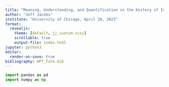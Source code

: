 ```yaml
---
title: "Meaning, Understanding, and Quantification in the History of Ideas"
author: "Jeff Jacobs"
institute: "University of Chicago, April 28, 2023"
format:
  revealjs:
    theme: [default, jj_custom.scss]
    scrollable: true
    output-file: index.html
jupyter: python3
editor:
  render-on-save: true
bibliography: HPT_Talk.bib
---
```


```python
import pandas as pd
import numpy as np
```

## {#section-1 style='display: flex !important; height: 100%; flex-direction: column;'}

::: {style='display: flex; flex-direction: column; align-items: center; justify-content: center;'}
<h1>Section 1: Background</h1>
:::

* From word counts to contextual embeddings: the importance of this development for contextual history

## Word Counts: Good Enough? {.smaller}

* 4 keywords per section:

| Section | Keywords |
|------|-------|
| U.S. | `state`, `court`, `federal`, `republican` |
| World | `government`, `country`, `officials`, `minister` |
| Arts | `music`, `show`, `art`, `dance` |
| Sports | `game`, `league`, `team`, `coach` |
| Real Estate | `home`, `bedrooms`, `bathrooms`, `building` |

* For each article, vote for section with highest keyword count:

| | Arts | Real Estate | Sports | U.S. News | World News | Total |
|-|------|-------------|--------|-----------|------------|------|
| Correct | 3020 | 690 | 4860 | 1330 | 1730 | **11630** |
| Incorrect | 750 | 60 | 370 | 1100 | 590 | **2870** |
| Accuracy | **0.801** | **0.920** | **0.929** | <span class="redbox">**0.547**</span> | <span class="redbox">**0.746**</span> | **0.802** |

## What's Missing?

...Context!

::: {.callout-note appearance="minimal"}
[*You shall know a word by the company it keeps.*]{.biggerest}

::: {.align-right}
[@firth_papers_1957]
:::

:::

::: columns
::: {.column width="50%"}

[**Article A**](https://www.nytimes.com/2007/05/01/world/europe/01prexy.html?searchResultPosition=11):

<!-- President Vladimir V. Putin told Russia's natural gas monopoly, Gazprom, on Saturday to continue selling subsidized gas to Ukraine until the end of March if Ukraine agrees to pay market prices beginning in April. Mr. Putin's order, delivered on national television as Gazprom threatened to cut off gas exports for Ukraine beginning on Jan. 1, put Russia's president in the center of a dispute that has caused Europe to worry whether its gas supply will be disrupted in the January chill. Ukraine replied warily. The office of President Viktor A. Yushchenko noted that ''negotiations of the settlement of the gas problem have crossed into a new phase.'' A spokesman for Yury I. Yekhanurov, Ukraine's prime minister, was quoted by Interfax saying that Ukraine agreed to a transition to market prices, but the details require negotiations. Mr. Putin gave Ukraine until midnight Saturday to accept his terms. -->

::: {.tinytext}
**President Bush** said he was trying to convince **President Vladimir V. Putin** of Russia that cooperation was "in Russia's security interests," even though Defense Secretary Robert M. Gates did not win Mr. Putin's support during a trip to Moscow last week.

["Bush Steps Up Effort to Persuade Putin on Missile Defense Plan"](https://www.nytimes.com/2007/05/01/world/europe/01prexy.html), *NYTimes*, 1 May 2007.
:::

:::
::: {.column width="50%"}

[**Article B**](https://www.nytimes.com/2002/08/05/us/white-house-letter-bush-makes-quick-work-of-relaxing.html?searchResultPosition=5):

::: {.tinytext}
**President Bush** began his day yesterday at dawn on the golf course. He began Saturday on the golf course, too. A weekend earlier, the president played two rounds of 18 holes on the course at Andrews Air Force Base just outside Washington.

["White House Letter; Bush Makes Quick Work of Relaxing"](https://www.nytimes.com/2002/08/05/us/white-house-letter-bush-makes-quick-work-of-relaxing.html), *NYTimes*, 5 August 2002.
:::

:::
:::

## [The Cambridge School and Contextual History]{style='font-size: 80%!important;'} {.smaller .nostretch}

::: columns
::: {.column width="51%"}

* What are political actors *doing* with words?
  * "condemning, opposing, resisting, demanding, beseeching, supporting, rewarding [...] attacking, expelling, cursing, cheering, singing" [@tilly_contentious_2008] 

<!-- > "a battle, a struggle, a place and an instrument of confrontation, a weapon of power, of control, of subjection, of qualification and of disqualification." Foucault -->

<center>
![](weapon.jpg){width="75%" style="padding-top: 0!important; margin-top: 0!important;"}

::: {.tinytext}
(*[Image source](https://m.media-amazon.com/images/I/718Qs8cDcRL.jpg)*)
:::

</center>

:::
::: {.column width="49%"}

<center>
![](austin.jpg){width="66%"}

::: {.tinytext}
(*[Image source](https://m.media-amazon.com/images/I/61jzgp-8RjL.jpg)*)
:::

</center>

:::
:::

## Illocutions and Perlocutions {.smaller}

::: {.columns style='display: flex !important; height: 85%;'}
::: {.column width="50%" style='display: flex; flex-direction: column; justify-content: center; align-items: center;'}

<center>
![](manifesto.jpg)
</center>

<center>
![](zimbabwe_coup.jpg)
</center>

:::
::: {.column width="50%" style='display: flex; flex-direction: column; justify-content: center; align-items: center;'}

<center>
![](tiers_etat.jpg){.r-stretch width="100%"}
</center>

:::
:::

## The Importance of Context {.smaller}

::: columns
::: {.column width="50%"}

::: {.smaller}
E. M. Forster, *A Passage to India*
:::

<center>
![](forster.png)
</center>


"the convention of signing-off novels in this way was sometimes used to draw attention to the romantically nomadic life of the author." [@skinner_visions_2012, p. 123]

:::
::: {.column width="50%"}

::: {.smaller}
James Joyce, *Ulysses*
:::

<center>
![](ulysses.png)
</center>

Weybridge, Surrey, UK: "The classic instance of a prosaic English suburb" [@skinner_visions_2012, p. 124]

<center>
![](weybridge.png)
</center>

:::
:::

## {#section-2 style='display: flex !important; height: 100%; flex-direction: column;'}

::: {style='display: flex; flex-direction: column; align-items: center; justify-content: center;'}
<h1>Section 2: Models of Meaning and Context</h1>
:::

* How can we adapt tools from *computer science* to allow *social scientists* and *humanists* to make meaningful inferences?

<!-- "However, the knowledge transfer from computer science and related fields has created confusion in how text as data models are applied, how they are validated, and how their output is interpreted. This confusion emerges because tasks in academic computer science are different than the tasks in social science, the digital humanities, and even parts of industry. While computer scientists are often (but not exclusively!) interested in information retrieval, recommendation systems, and benchmark linguistic tasks, a different community is interested in using “text as data” to learn about previously studied phenomena such as in social science, literature, and history. Despite these differences of purpose, text as data practitioners have tended to reflexively adopt the guidance from the computer science literature when doing their own work. This blind importing of the default methods and practices used to select, evaluate, and validate models from the computer science literature can lead to unintended consequences." -->

## Computer Science Algorithms as Social Science Tools

::: {.callout-note appearance="minimal"}
[*blind importing of **the default methods and practices used to select, evaluate, and validate models from the computer science literature** can lead to unintended consequences.*]{.bigger}

::: {.align-right}
[@grimmer_text_2022]
:::
:::

## Engineering vs. Social Science {.smaller}

::: columns
::: {.column width="50%"}
* What I learned in engineering school:
  * Step 1: Make a table of $F$-scores, where your algorithm is highest
  * Step 2: Profit ($$$)

<center>
![](bert_table.png)
</center>
:::
::: {.column width="50%"}
* Showing up in social science program:
  * Where are your standard errors?
  * Have you controlled for confounders?
  * Alternative specification? Robustness?

<center>
![](adam_table.png)
</center>
:::
:::

## Natural Language Processing {.smaller}

* The goal for most algorithms: predict the next word in this sentence
* "Porting" to social science requires modification + validation
* What exactly do you mean when you say **"context"**?
* Wikipedia corpus, most similar to "Turing":

<table>
<tr>
<th></th>
<th class="bb">Dependency Tree</th>
<th>5-Word Window</th>
<th></th>
</tr>
<tr>
<td class="bb tb">Co-Hyponyms (Paradigmatic) $\rightarrow$</td>
<td class="ln tb bn">Pauling</td>
<td class="rn bn lb">nondeterministic</td>
<td class="bb">$\leftarrow$ Topically Related (Syntagmatic)</td>
</tr>
<tr>
<td class="bn"></td>
<td class="lb bn">Hotelling</td>
<td class="rb bn">computability</td>
<td class="bn"></td>
</tr>
<tr>
<td class="bn"></td>
<td class="lb bn">Lessing</td>
<td class="rb bn">deterministic</td>
<td class="bn"></td>
</tr>
<tr>
<td></td>
<td class="lb bb">Hamming</td>
<td class="rb bb">finite-state</td>
<td class="bn"></td>
</tr>
</table>

<!-- | Dependency Tree | 5-Word Window |
| ---- | --- |
| Pauling   | nondeterministic |
| Hotelling | computability |
| Lessing   | deterministic |
| Hamming   | finite-state | -->

::: {.aside}
Example adapted from [https://w4nderlu.st/teaching/word-embeddings](https://w4nderlu.st/teaching/word-embeddings)
:::

## Raw Word Embeddings {.smaller}

* What do they "mean"?

<center>
![](wpa_embeddings_tsne_frozen_export.svg)
</center>

## Manually-Projected Word Embeddings {.smaller}

* Researcher *imposes meaning*

<center>
![](wpa_tsne_projected_frozen_export.svg)
</center>

## Clustered Word Embeddings {.smaller}

* Continuous Spectra $\rightarrow$ Discrete Clusters

<center>
![](author_bert_standalone.svg){height="10%"}
</center>

## The Geometry of Political Thought {.smaller}

::: {.callout-note appearance="minimal"}
[*Hobbes's analysis of **liberty** in* Leviathan *represents not a revision but a **repudiation** of what he had earlier argued, [...] a **substantial change** in the character of his moral thought.*]{.biggerer}

::: {.align-right}
[@skinner_hobbes_2008, p. xvi]
:::
:::

::: {.callout-note appearance="minimal"}
[*The 1844 Marx was still operating within **the ideological field of Young Hegelianism.***]{.biggerer}

::: {.align-right}
[@lowy_theory_1973, p. 104]
:::
:::

::: {.callout-note appearance="minimal"}
[*[Khomeini] now **used [mostazafin] to mean** the angry 'oppressed masses', a meaning it had **acquired in the early 1960s** when [Ali] Shariati and his disciples translated Franz Fanon's* The Wretched of the Earth *as* Mostazafin-e Zamin.]{.biggerer}

::: {.align-right}
[@abrahamian_khomeinism_1993, p. 47]
:::
:::

## Constructing Contextual Fields

* Word2Vec vs. `BERT`

<center>
![](bert-nobert_standalone.svg){.r-stretch}
</center>

<!-- 	\caption{A visualization of \BERT{}'s ability to model the different contexts (and thus, senses) in which words are used by different authors. In this case \texttt{interference} falls squarely within the negative liberty (liberty as non-interference) cluster, as a term central to distinguishing negative from other forms of liberty, whereas \texttt{absence} falls between two clusters as it can be employed in both republican (``absence of arbitrary power'') and negative-liberty (``absence of interference'') contexts.}
	\label{fig:bert-author}
\end{figure} -->

## Semantic Leadership Networks {.smaller}

$$
\begin{align*}
	\mathsf{Lead}_{a_1 \rightarrow a_2}(w) = \frac{\mathsf{sim}(\mathbf{pre}_w^{a_1}, \mathbf{post}_w^{a_2})}{\mathsf{sim}(\mathbf{pre}_w^{a_2}, \mathbf{post}_w^{a_2})}.
\end{align*}
$$

<center>
![](influence_one_way_standalone.svg){width="55%"}
</center>

::: {.aside}
[@soni_abolitionist_2021]
:::

## {#section-3 .smaller style='display: flex !important; height: 100%; flex-direction: column;'}

::: {style='display: flex; flex-direction: column; align-items: center; justify-content: center;'}
<h1>Section 3: Case Studies</h1>
:::

* Bringing empirics into political-theoretic disputes, by way of computational tools
* [textlab.app/hegel](https://textlab.app/hegel){target="_blank"}

<center>
![](hegel.png){width="80%"}
</center>

## The Empirics of Influence

::: columns
::: {.column width="50%"}
* How do ideas "move" from one mind to another?
* How do they spread through populations?
* How can we characterize the causal relationship between ideas and actions?
* @sperber_explaining_1996: culture = chains of internal and external representations
:::
::: {.column width="50%"}

<center>
![](sperber.jpg){width="80%"}
</center>

:::
:::

## Step 1

* How have political theorists conceptualized "influence" thus far?
* What counts as acceptable evidence for influence?
* Which instances of hypothesized influence are widely accepted among political theorists? Which ones are widely rejected? Which ones were obvious, and which ones were only accepted after long debate?

## Text-Mining Influence Claims {.smaller}

* "$X$ influenced $Y$"? Let's zoom in on **mechanisms**:

::: columns
::: {.column width="50%"}

* **Collaboration**: "[Karl Marx]{.entity} and [Friedrich Engels]{.entity} carried on one of the great intellectual collaborations in the history of scientific research." [@gandy_marx_1979, p. ii]
  <!-- * $\newcommand{\entity}[1]{\small \verb+#1+} \implies \textsf{Collaboration}(\entity{Karl Marx}, \text{ }\entity{Friedrich Engels})$ -->
* **Mentorship**: "the grandly-titled *Tractatus Logico-Philosophicus* was begun in 1915 following [Wittgenstein]{.entity}'s tenure at Cambridge under [Bertrand] [Russell]{.entity}'s mentorship" [@wright_schoenberg_2006, p. 72]
  <!-- * $\implies \textsf{Mentorship}(\entity{Bertrand Russell},\text{ }\entity{Ludwig Wittgenstein})$ -->
* **Reading**: "Not only had [Marx]{.entity} read [Hegel]{.entity}'s *Logic* in 1858, but we know that he studied it once again in 1860." [@dussel_unknown_2002, p. 195]
  <!-- * $\implies \textsf{Reading}(\entity{Karl Marx},\text{ } \entity{G.W.F. Hegel})$ -->

:::
::: {.column width="50%"}

* **Shared Intellectual Community**: "[Schelling]{.entity} and [Hegel]{.entity} first met at the Tübingen Seminary in 1790, and the two young men shared a room there during their student years" [@levine_divergent_2006, p. 124]
  <!-- * $\implies \textsf{Shared-Intellectual-Community}(\entity{F.W.J. Schelling},\text{ }\entity{G.W.F. Hegel})$ -->
* **Shared Geography**: "[Lenin]{.entity} was an occasional visitor in Vienna. [Hitler]{.entity}, like [Trotsky]{.entity}, had lived there for years." [@morton_thunder_1990, p. 290]
  <!-- * $\implies \textsf{Shared-Geography}(\entity{V.I. Lenin},\text{ }\entity{Adolf Hitler})$ -->
* **Rivalry**: "the cultural philosophy of the Historical School and, more particularly, of [Hegel]{.entity}'s rival at the University of Berlin, [Friedrich Schleiermacher]{.entity}." [@toews_hegelianism_1985, p. 7]
  <!-- * $\implies \textsf{Rivalry}(\entity{G.W.F. Hegel},\text{ }\entity{Friedrich Schleiermacher})$ -->

:::
:::

## The Point is To Change It

* Theoretical Innovation $\overset{?}{\longleftrightarrow}$ Political Practice

::: columns
::: {.column width="50%"}

<center style='width: 100%!important;'>
![](marxism_after_marx.png){width="150%"}
</center>

:::
::: {.column width="50%"}

<center>
![](marxism_after_marx2.png){width="100%"}
</center>

:::
:::

::: {.aside}
[@mclellan_marxism_2007]
:::

## Modeling Texts and Events

<center>
![](influence_model.svg){width="80%"}
</center>

## Innovation and Influence in Twentieth Century Marxism

::: columns
::: {.column width="50%"}

<center>
![](marxism_novelty_resonance.svg){width="100%"}
</center>

:::
::: {.column width="50%"}

<center>
![](marxism_transience_novelty.svg){width="70%"}
</center>

:::
:::

## Semantic Leadership in Nineteenth Century Socialist Thought

::: columns
::: {.column width="40%"}

* ~250 texts, 9K newspaper articles

<center>
![](sln_pgm.svg){width="100%" style='padding-top: 10px!important;'}
</center>

:::
::: {.column width="60%"}

<center>
![](sln_1848.svg){width="100%"}
</center>

:::
:::

## Fi Hadal Habs: Anonymous Communiqués of the First Intifada

<center>
![](bayanat_topics.svg)
</center>

::: {.aside}
Small data! $N = 54$
:::

## Relative Focus

<center>
![](topics_by_group.svg){width="90%"}
</center>

## Relative Focus: Zooming In

<center>
![](topics_by_group_sub.svg){width="90%"}
</center>

## Adapting Over Time?

<center>
![](islam_nationalism.svg)
</center>

## Thank You!

* Questions?

## References
